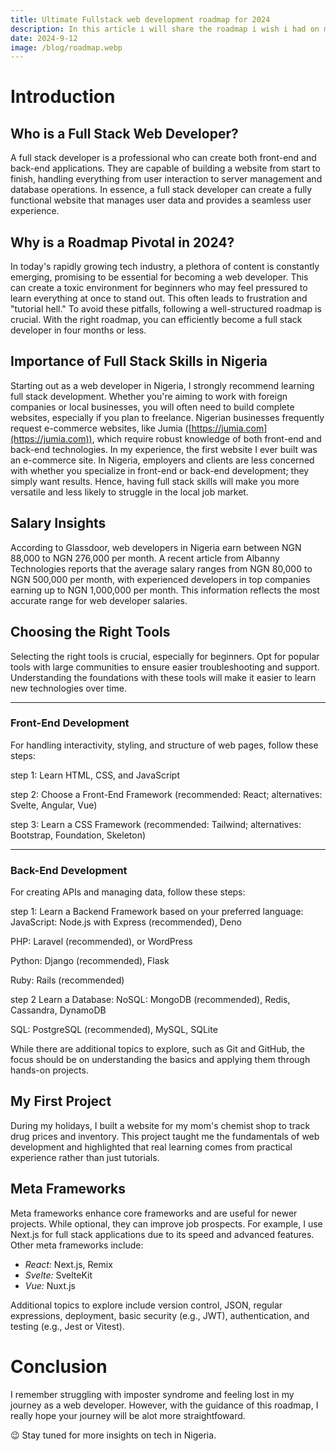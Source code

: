 ```yaml
---
title: Ultimate Fullstack web development roadmap for 2024
description: In this article i will share the roadmap i wish i had on my journey to becoming a fullstack web developer.
date: 2024-9-12
image: /blog/roadmap.webp
---
```


# Introduction

## Who is a Full Stack Web Developer?

A full stack developer is a professional who can create both front-end and back-end applications. They are capable of building a website from start to finish, handling everything from user interaction to server management and database operations. In essence, a full stack developer can create a fully functional website that manages user data and provides a seamless user experience.

## Why is a Roadmap Pivotal in 2024?

In today's rapidly growing tech industry, a plethora of content is constantly emerging, promising to be essential for becoming a web developer. This can create a toxic environment for beginners who may feel pressured to learn everything at once to stand out. This often leads to frustration and "tutorial hell." To avoid these pitfalls, following a well-structured roadmap is crucial. With the right roadmap, you can efficiently become a full stack developer in four months or less.

## Importance of Full Stack Skills in Nigeria

Starting out as a web developer in Nigeria, I strongly recommend learning full stack development. Whether you're aiming to work with foreign companies or local businesses, you will often need to build complete websites, especially if you plan to freelance. Nigerian businesses frequently request e-commerce websites, like Jumia ([https://jumia.com](https://jumia.com)), which require robust knowledge of both front-end and back-end technologies. In my experience, the first website I ever built was an e-commerce site. In Nigeria, employers and clients are less concerned with whether you specialize in front-end or back-end development; they simply want results. Hence, having full stack skills will make you more versatile and less likely to struggle in the local job market.

## Salary Insights

According to Glassdoor, web developers in Nigeria earn between NGN 88,000 to NGN 276,000 per month. A recent article from Albanny Technologies reports that the average salary ranges from NGN 80,000 to NGN 500,000 per month, with experienced developers in top companies earning up to NGN 1,000,000 per month. This information reflects the most accurate range for web developer salaries.

## Choosing the Right Tools

Selecting the right tools is crucial, especially for beginners. Opt for popular tools with large communities to ensure easier troubleshooting and support. Understanding the foundations with these tools will make it easier to learn new technologies over time.

<hr />

### Front-End Development

For handling interactivity, styling, and structure of web pages, follow these steps:

step 1: Learn HTML, CSS, and JavaScript

step 2: Choose a Front-End Framework (recommended: React; alternatives: Svelte, Angular, Vue)

step 3: Learn a CSS Framework (recommended: Tailwind; alternatives: Bootstrap, Foundation, Skeleton)

<hr />

### Back-End Development

For creating APIs and managing data, follow these steps:

step 1: Learn a Backend Framework based on your preferred language:
JavaScript: Node.js with Express (recommended), Deno

PHP: Laravel (recommended), or WordPress

Python: Django (recommended), Flask

Ruby: Rails (recommended)

step 2 Learn a Database:
NoSQL: MongoDB (recommended), Redis, Cassandra, DynamoDB

SQL: PostgreSQL (recommended), MySQL, SQLite

While there are additional topics to explore, such as Git and GitHub, the focus should be on understanding the basics and applying them through hands-on projects.

## My First Project

During my holidays, I built a website for my mom's chemist shop to track drug prices and inventory. This project taught me the fundamentals of web development and highlighted that real learning comes from practical experience rather than just tutorials.

## Meta Frameworks

Meta frameworks enhance core frameworks and are useful for newer projects. While optional, they can improve job prospects. For example, I use Next.js for full stack applications due to its speed and advanced features. Other meta frameworks include:

- _React:_ Next.js, Remix
- _Svelte:_ SvelteKit
- _Vue:_ Nuxt.js

Additional topics to explore include version control, JSON, regular expressions, deployment, basic security (e.g., JWT), authentication, and testing (e.g., Jest or Vitest).

# Conclusion

I remember struggling with imposter syndrome and feeling lost in my journey as a web developer. However, with the guidance of this roadmap, I really hope your journey will be alot more straightfoward.

😉 Stay tuned for more insights on tech in Nigeria.
